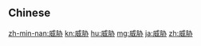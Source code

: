 {{also|威脅}}
==Chinese==
{{zh-see|威脅}}

[[zh-min-nan:威胁]]
[[kn:威胁]]
[[hu:威胁]]
[[mg:威胁]]
[[ja:威胁]]
[[zh:威胁]]